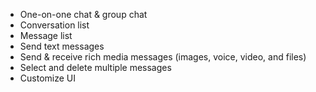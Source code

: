 - One-on-one chat & group chat
- Conversation list
- Message list
- Send text messages
- Send & receive rich media messages (images, voice, video, and files) 
- Select and delete multiple messages
- Customize UI

